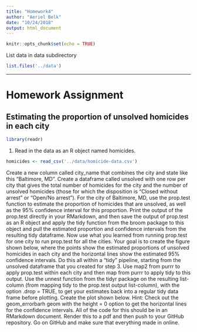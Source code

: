 ```yaml
---
title: "Homework4"
author: "Aeriel Belk"
date: "10/24/2018"
output: html_document
---
```


```r
knitr::opts_chunk$set(echo = TRUE)
```

List data in data subdirectory
  
```r
list.files('../data')
```
  
*******************************************************************************
  
# Homework Assignment
## Estimating the proportion of unsolved homicides in each city
  
```r
library(readr)

```
  
1. Read in the data as an R object named homicides.

```r
homicides <- read_csv('../data/homicide-data.csv')

```


Create a new column called city_name that combines the city and state like this “Baltimore, MD”.
Create a dataframe called unsolved with one row per city that gives the total number of homicides for the city and the number of unsolved homicides (those for which the disposition is “Closed without arrest” or “Open/No arrest”).
For the city of Baltimore, MD, use the prop.test function to estimate the proportion of homicides that are unsolved, as well as the 95% confidence interval for this proportion. Print the output of the prop.test directly in your RMarkdown, and then save the output of prop.test as an R object and apply the tidy function from the broom package to this object and pull the estimated proportion and confidence intervals from the resulting tidy dataframe.
Now use what you learned from running prop.test for one city to run prop.test for all the cities. Your goal is to create the figure shown below, where the points show the estimated proportions of unsolved homicides in each city and the horizontal lines show the estimated 95% confidence intervals. Do this all within a “tidy” pipeline, starting from the unsolved dataframe that you created for step 3. Use map2 from purrr to apply prop.test within each city and then map from purrr to apply tidy to this output. Use the unnest function from the tidyr package on the resulting list-column (from mapping tidy to the prop.test output list-column), with the option .drop = TRUE, to get your estimates back into a regular tidy data frame before plotting.
Create the plot shown below. Hint: Check out the geom_errorbarh geom with the height = 0 option to get the horizontal lines for the confidence intervals.
All of the code for this should be in an RMarkdown document. Render this to a pdf and then push to your GitHub repository. Go on GitHub and make sure that everything made in online.
  
  
  
  
  
  
  
  
  
  
  
  
  

